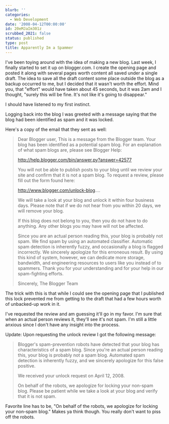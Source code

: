 ```yaml
---
blurb: ''
categories:
  - Web Development
date: '2008-04-12T00:00:00'
id: 20eMJaIm301z
scrubbed_2021: false
status: published
type: post
title: Apparently Im a Spammer
---
```


I've been toying around with the idea of making a new blog. Last week, I finally started to set it up on blogger.com. I create the opening page and posted it along with several pages worth content all saved under a single draft. The idea to save all the draft content some place outside the blog as a backup occurred to me, but I decided that it wasn't worth the effort. Mind you, that "effort" would have taken about 45 seconds, but it was 2am and I thought, "surely this will be fine. It's not like it's going to disappear."

I should have listened to my first instinct. 

Logging back into the blog I was greeted with a message saying that the blog had been identified as spam and it was locked. 

Here's a copy of the email that they sent as well:

> Dear Blogger user, This is a message from the Blogger team. Your blog has been identified as a potential spam blog. For an explanation of what spam blogs are, please see Blogger Help:
>
> http://help.blogger.com/bin/answer.py?answer=42577 
> 
> You will not be able to publish posts to your blog until we review your site and confirm that it is not a spam blog. To request a review, please fill out the form found here:
> 
> http://www.blogger.com/unlock-blog.... 
> 
> We will take a look at your blog and unlock it within four business days. Please note that if we do not hear from you within 20 days, we will remove your blog.
> 
> If this blog does not belong to you, then you do not have to do anything. Any other blogs you may have will not be affected. 
> 
> Since you are an actual person reading this, your blog is probably not spam. We find spam by using an automated classifier. Automatic spam detection is inherently fuzzy, and occasionally a blog is flagged incorrectly. We sincerely apologize for this erroneous result. By using this kind of system, however, we can dedicate more storage, bandwidth, and engineering resources to users like you instead of to spammers. Thank you for your understanding and for your help in our spam-fighting efforts. 
>
> Sincerely, The Blogger Team

The trick with this is that while I could see the opening page that I published this lock prevented me from getting to the draft that had a few hours worth of unbacked-up work in it. 

I've requested the review and am guessing it'll go in my favor. I'm sure that when an actual person reviews it, they'll see it's not spam. I'm still a little anxious since I don't have any insight into the process.

Update: Upon requesting the unlock review I got the following message:

> Blogger's spam-prevention robots have detected that your blog has characteristics of a spam blog. Since you're an actual person reading this, your blog is probably not a spam blog. Automated spam detection is inherently fuzzy, and we sincerely apologize for this false positive. 
>
> We received your unlock request on April 12, 2008. 
> 
> On behalf of the robots, we apologize for locking your non-spam blog. Please be patient while we take a look at your blog and verify that it is not spam.

Favorite line has to be, "On behalf of the robots, we apologize for
locking your non-spam blog." Makes ya think though. You really
don't want to piss off the robots.
